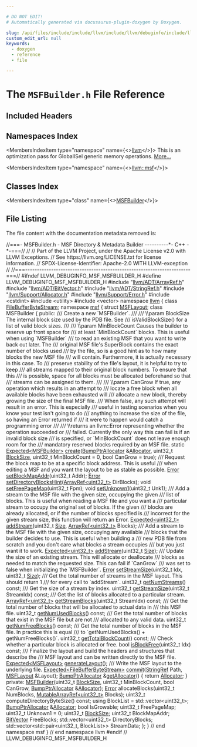 ```yaml
---

# DO NOT EDIT!
# Automatically generated via docusaurus-plugin-doxygen by Doxygen.

slug: /api/files/include/include/llvm/include/llvm/debuginfo/include/llvm/debuginfo/msf/msfbuilder-h
custom_edit_url: null
keywords:
  - doxygen
  - reference
  - file

---
```





# The `MSFBuilder.h` File Reference

<DoxygenPage pluginConfig={pluginConfig}>



## Included Headers

<IncludesList>
<IncludesListItem
  filePath="llvm/ADT/ArrayRef.h"
  permalink="/docs/api/files/include/include/llvm/include/llvm/adt/arrayref-h"
  isLocal="true" />
<IncludesListItem
  filePath="llvm/ADT/BitVector.h"
  permalink="/docs/api/files/include/include/llvm/include/llvm/adt/bitvector-h"
  isLocal="true" />
<IncludesListItem
  filePath="llvm/ADT/StringRef.h"
  permalink="/docs/api/files/include/include/llvm/include/llvm/adt/stringref-h"
  isLocal="true" />
<IncludesListItem
  filePath="llvm/Support/Allocator.h"
  permalink="/docs/api/files/include/include/llvm/include/llvm/support/allocator-h"
  isLocal="true" />
<IncludesListItem
  filePath="llvm/Support/Error.h"
  permalink="/docs/api/files/include/include/llvm/include/llvm/support/error-h"
  isLocal="true" />
<IncludesListItem
  filePath="cstdint"
  permalink=""
  isLocal="false" />
<IncludesListItem
  filePath="utility"
  permalink=""
  isLocal="false" />
<IncludesListItem
  filePath="vector"
  permalink=""
  isLocal="false" />
</IncludesList>

## Namespaces Index

<MembersIndex>

<MembersIndexItem
  type="namespace"
  name={<><a href="/docs/api/namespaces/llvm">llvm</a></>}>
This is an optimization pass for GlobalISel generic memory operations. <a href="/docs/api/namespaces/llvm/#details">More...</a>
</MembersIndexItem>

<MembersIndexItem
  type="namespace"
  name={<><a href="/docs/api/namespaces/llvm/msf">llvm::msf</a></>}>
</MembersIndexItem>

</MembersIndex>

## Classes Index

<MembersIndex>

<MembersIndexItem
  type="class"
  name={<><a href="/docs/api/classes/llvm/msf/msfbuilder">MSFBuilder</a></>}>
</MembersIndexItem>

</MembersIndex>


## File Listing

The file content with the documentation metadata removed is:

<ProgramListing>

<Link id="l00001" /><CodeLine lineNumber="1"><span class="doxyHighlightComment">//===- MSFBuilder.h - MSF Directory &amp; Metadata Builder ----------&#42;- C++ -&#42;-===//</span></CodeLine>
<Link id="l00002" /><CodeLine lineNumber="2"><span class="doxyHighlightComment">//</span></CodeLine>
<Link id="l00003" /><CodeLine lineNumber="3"><span class="doxyHighlightComment">// Part of the LLVM Project, under the Apache License v2.0 with LLVM Exceptions.</span></CodeLine>
<Link id="l00004" /><CodeLine lineNumber="4"><span class="doxyHighlightComment">// See https://llvm.org/LICENSE.txt for license information.</span></CodeLine>
<Link id="l00005" /><CodeLine lineNumber="5"><span class="doxyHighlightComment">// SPDX-License-Identifier: Apache-2.0 WITH LLVM-exception</span></CodeLine>
<Link id="l00006" /><CodeLine lineNumber="6"><span class="doxyHighlightComment">//</span></CodeLine>
<Link id="l00007" /><CodeLine lineNumber="7"><span class="doxyHighlightComment">//===----------------------------------------------------------------------===//</span></CodeLine>
<Link id="l00008" /><CodeLine lineNumber="8"></CodeLine>
<Link id="l00009" /><CodeLine lineNumber="9"><span class="doxyHighlightPreprocessor">#ifndef LLVM&#95;DEBUGINFO&#95;MSF&#95;MSFBUILDER&#95;H</span></CodeLine>
<Link id="l00010" /><CodeLine lineNumber="10"><span class="doxyHighlightPreprocessor">#define LLVM&#95;DEBUGINFO&#95;MSF&#95;MSFBUILDER&#95;H</span></CodeLine>
<Link id="l00011" /><CodeLine lineNumber="11"></CodeLine>
<Link id="l00012" /><CodeLine lineNumber="12"><span class="doxyHighlightPreprocessor">#include &quot;<a href="/docs/api/files/include/include/llvm/include/llvm/adt/arrayref-h">llvm/ADT/ArrayRef.h</a>&quot;</span></CodeLine>
<Link id="l00013" /><CodeLine lineNumber="13"><span class="doxyHighlightPreprocessor">#include &quot;<a href="/docs/api/files/include/include/llvm/include/llvm/adt/bitvector-h">llvm/ADT/BitVector.h</a>&quot;</span></CodeLine>
<Link id="l00014" /><CodeLine lineNumber="14"><span class="doxyHighlightPreprocessor">#include &quot;<a href="/docs/api/files/include/include/llvm/include/llvm/adt/stringref-h">llvm/ADT/StringRef.h</a>&quot;</span></CodeLine>
<Link id="l00015" /><CodeLine lineNumber="15"><span class="doxyHighlightPreprocessor">#include &quot;<a href="/docs/api/files/include/include/llvm/include/llvm/support/allocator-h">llvm/Support/Allocator.h</a>&quot;</span></CodeLine>
<Link id="l00016" /><CodeLine lineNumber="16"><span class="doxyHighlightPreprocessor">#include &quot;<a href="/docs/api/files/include/include/llvm/include/llvm/support/error-h">llvm/Support/Error.h</a>&quot;</span></CodeLine>
<Link id="l00017" /><CodeLine lineNumber="17"><span class="doxyHighlightPreprocessor">#include &lt;cstdint&gt;</span></CodeLine>
<Link id="l00018" /><CodeLine lineNumber="18"><span class="doxyHighlightPreprocessor">#include &lt;utility&gt;</span></CodeLine>
<Link id="l00019" /><CodeLine lineNumber="19"><span class="doxyHighlightPreprocessor">#include &lt;vector&gt;</span></CodeLine>
<Link id="l00020" /><CodeLine lineNumber="20"></CodeLine>
<Link id="l00021" /><CodeLine lineNumber="21"><span class="doxyHighlightKeyword">namespace </span><span class="doxyHighlight"><a href="/docs/api/namespaces/llvm">llvm</a> &#123;</span></CodeLine>
<Link id="l00022" /><CodeLine lineNumber="22"><span class="doxyHighlightKeyword">class </span><span class="doxyHighlight"><a href="/docs/api/classes/llvm/filebufferbytestream">FileBufferByteStream</a>;</span></CodeLine>
<Link id="l00023" /><CodeLine lineNumber="23"><span class="doxyHighlightKeyword">namespace </span><span class="doxyHighlight"><a href="/docs/api/namespaces/llvm/msf">msf</a> &#123;</span></CodeLine>
<Link id="l00024" /><CodeLine lineNumber="24"></CodeLine>
<Link id="l00025" /><CodeLine lineNumber="25"><span class="doxyHighlightKeyword">struct </span><span class="doxyHighlight"><a href="/docs/api/structs/llvm/msf/msflayout">MSFLayout</a>;</span></CodeLine>
<Link id="l00026" /><CodeLine lineNumber="26"></CodeLine>
<Link id="l00027" /><CodeLine lineNumber="27" lineLink="/docs/api/classes/llvm/msf/msfbuilder"><span class="doxyHighlightKeyword">class </span><span class="doxyHighlight">MSFBuilder &#123;</span></CodeLine>
<Link id="l00028" /><CodeLine lineNumber="28"><span class="doxyHighlightKeyword">public</span><span class="doxyHighlight">:</span></CodeLine>
<Link id="l00029" /><CodeLine lineNumber="29"><span class="doxyHighlightComment">  /// Create a new &#96;MSFBuilder&#96;.</span></CodeLine>
<Link id="l00030" /><CodeLine lineNumber="30"><span class="doxyHighlightComment">  ///</span></CodeLine>
<Link id="l00031" /><CodeLine lineNumber="31"><span class="doxyHighlightComment">  /// \\param BlockSize The internal block size used by the PDB file.  See</span></CodeLine>
<Link id="l00032" /><CodeLine lineNumber="32"><span class="doxyHighlightComment">  /// isValidBlockSize() for a list of valid block sizes.</span></CodeLine>
<Link id="l00033" /><CodeLine lineNumber="33"><span class="doxyHighlightComment">  ///</span></CodeLine>
<Link id="l00034" /><CodeLine lineNumber="34"><span class="doxyHighlightComment">  /// \\param MinBlockCount Causes the builder to reserve up front space for</span></CodeLine>
<Link id="l00035" /><CodeLine lineNumber="35"><span class="doxyHighlightComment">  /// at least &#96;MinBlockCount&#96; blocks.  This is useful when using &#96;MSFBuilder&#96;</span></CodeLine>
<Link id="l00036" /><CodeLine lineNumber="36"><span class="doxyHighlightComment">  /// to read an existing MSF that you want to write back out later.  The</span></CodeLine>
<Link id="l00037" /><CodeLine lineNumber="37"><span class="doxyHighlightComment">  /// original MSF file&#39;s SuperBlock contains the exact number of blocks used</span></CodeLine>
<Link id="l00038" /><CodeLine lineNumber="38"><span class="doxyHighlightComment">  /// by the file, so is a good hint as to how many blocks the new MSF file</span></CodeLine>
<Link id="l00039" /><CodeLine lineNumber="39"><span class="doxyHighlightComment">  /// will contain.  Furthermore, it is actually necessary in this case.  To</span></CodeLine>
<Link id="l00040" /><CodeLine lineNumber="40"><span class="doxyHighlightComment">  /// preserve stability of the file&#39;s layout, it is helpful to try to keep</span></CodeLine>
<Link id="l00041" /><CodeLine lineNumber="41"><span class="doxyHighlightComment">  /// all streams mapped to their original block numbers.  To ensure that this</span></CodeLine>
<Link id="l00042" /><CodeLine lineNumber="42"><span class="doxyHighlightComment">  /// is possible, space for all blocks must be allocated beforehand so that</span></CodeLine>
<Link id="l00043" /><CodeLine lineNumber="43"><span class="doxyHighlightComment">  /// streams can be assigned to them.</span></CodeLine>
<Link id="l00044" /><CodeLine lineNumber="44"><span class="doxyHighlightComment">  ///</span></CodeLine>
<Link id="l00045" /><CodeLine lineNumber="45"><span class="doxyHighlightComment">  /// \\param CanGrow If true, any operation which results in an attempt to</span></CodeLine>
<Link id="l00046" /><CodeLine lineNumber="46"><span class="doxyHighlightComment">  /// locate a free block when all available blocks have been exhausted will</span></CodeLine>
<Link id="l00047" /><CodeLine lineNumber="47"><span class="doxyHighlightComment">  /// allocate a new block, thereby growing the size of the final MSF file.</span></CodeLine>
<Link id="l00048" /><CodeLine lineNumber="48"><span class="doxyHighlightComment">  /// When false, any such attempt will result in an error.  This is especially</span></CodeLine>
<Link id="l00049" /><CodeLine lineNumber="49"><span class="doxyHighlightComment">  /// useful in testing scenarios when you know your test isn&#39;t going to do</span></CodeLine>
<Link id="l00050" /><CodeLine lineNumber="50"><span class="doxyHighlightComment">  /// anything to increase the size of the file, so having an Error returned if</span></CodeLine>
<Link id="l00051" /><CodeLine lineNumber="51"><span class="doxyHighlightComment">  /// it were to happen would catch a programming error</span></CodeLine>
<Link id="l00052" /><CodeLine lineNumber="52"><span class="doxyHighlightComment">  ///</span></CodeLine>
<Link id="l00053" /><CodeLine lineNumber="53"><span class="doxyHighlightComment">  /// \\returns an llvm::Error representing whether the operation succeeded or</span></CodeLine>
<Link id="l00054" /><CodeLine lineNumber="54"><span class="doxyHighlightComment">  /// failed.  Currently the only way this can fail is if an invalid block size</span></CodeLine>
<Link id="l00055" /><CodeLine lineNumber="55"><span class="doxyHighlightComment">  /// is specified, or &#96;MinBlockCount&#96; does not leave enough room for the</span></CodeLine>
<Link id="l00056" /><CodeLine lineNumber="56"><span class="doxyHighlightComment">  /// mandatory reserved blocks required by an MSF file.</span></CodeLine>
<Link id="l00057" /><CodeLine lineNumber="57"><span class="doxyHighlight">  </span><span class="doxyHighlightKeyword">static</span><span class="doxyHighlight"> <a href="/docs/api/classes/llvm/expected">Expected&lt;MSFBuilder&gt;</a> <a href="/docs/api/classes/llvm/msf/msfbuilder/#a8c21485958080726f29f691b4cbfcf00">create</a>(<a href="/docs/api/namespaces/llvm/#a8e612822d4ba7bb36c9c79582a567108">BumpPtrAllocator</a> &amp;<a href="/docs/api/files/lib/lib/codegen/regallocbasic-cpp/#ad5d00e1d77644d95847b9bf8da12b759">Allocator</a>,</span></CodeLine>
<Link id="l00058" /><CodeLine lineNumber="58"><span class="doxyHighlight">                                     uint32&#95;t <a href="/docs/api/files/lib/lib/support/tarwriter-cpp/#aac035f4156e2604bfa42ba22c17b83ee">BlockSize</a>,</span></CodeLine>
<Link id="l00059" /><CodeLine lineNumber="59"><span class="doxyHighlight">                                     uint32&#95;t MinBlockCount = 0,</span></CodeLine>
<Link id="l00060" /><CodeLine lineNumber="60"><span class="doxyHighlight">                                     </span><span class="doxyHighlightKeywordType">bool</span><span class="doxyHighlight"> CanGrow = </span><span class="doxyHighlightKeyword">true</span><span class="doxyHighlight">);</span></CodeLine>
<Link id="l00061" /><CodeLine lineNumber="61"></CodeLine>
<Link id="l00062" /><CodeLine lineNumber="62"><span class="doxyHighlightComment">  /// Request the block map to be at a specific block address.  This is useful</span></CodeLine>
<Link id="l00063" /><CodeLine lineNumber="63"><span class="doxyHighlightComment">  /// when editing a MSF and you want the layout to be as stable as possible.</span></CodeLine>
<Link id="l00064" /><CodeLine lineNumber="64"><span class="doxyHighlight">  <a href="/docs/api/classes/llvm/error">Error</a> <a href="/docs/api/classes/llvm/msf/msfbuilder/#a1af64821af285e06f73d4f9bae60b68a">setBlockMapAddr</a>(uint32&#95;t Addr);</span></CodeLine>
<Link id="l00065" /><CodeLine lineNumber="65"><span class="doxyHighlight">  <a href="/docs/api/classes/llvm/error">Error</a> <a href="/docs/api/classes/llvm/msf/msfbuilder/#a3da93abaa67b0e96193734c8084fd3ce">setDirectoryBlocksHint</a>(<a href="/docs/api/classes/llvm/arrayref">ArrayRef&lt;uint32&#95;t&gt;</a> DirBlocks);</span></CodeLine>
<Link id="l00066" /><CodeLine lineNumber="66"><span class="doxyHighlight">  </span><span class="doxyHighlightKeywordType">void</span><span class="doxyHighlight"> <a href="/docs/api/classes/llvm/msf/msfbuilder/#a81dc1a77bc37730b480a4156fd73acbf">setFreePageMap</a>(uint32&#95;t Fpm);</span></CodeLine>
<Link id="l00067" /><CodeLine lineNumber="67"><span class="doxyHighlight">  </span><span class="doxyHighlightKeywordType">void</span><span class="doxyHighlight"> <a href="/docs/api/classes/llvm/msf/msfbuilder/#af49f1e6ad306896b15614ee4c85dae63">setUnknown1</a>(uint32&#95;t Unk1);</span></CodeLine>
<Link id="l00068" /><CodeLine lineNumber="68"></CodeLine>
<Link id="l00069" /><CodeLine lineNumber="69"><span class="doxyHighlightComment">  /// Add a stream to the MSF file with the given size, occupying the given</span></CodeLine>
<Link id="l00070" /><CodeLine lineNumber="70"><span class="doxyHighlightComment">  /// list of blocks.  This is useful when reading a MSF file and you want a</span></CodeLine>
<Link id="l00071" /><CodeLine lineNumber="71"><span class="doxyHighlightComment">  /// particular stream to occupy the original set of blocks.  If the given</span></CodeLine>
<Link id="l00072" /><CodeLine lineNumber="72"><span class="doxyHighlightComment">  /// blocks are already allocated, or if the number of blocks specified is</span></CodeLine>
<Link id="l00073" /><CodeLine lineNumber="73"><span class="doxyHighlightComment">  /// incorrect for the given stream size, this function will return an Error.</span></CodeLine>
<Link id="l00074" /><CodeLine lineNumber="74"><span class="doxyHighlight">  <a href="/docs/api/classes/llvm/expected">Expected&lt;uint32&#95;t&gt;</a> <a href="/docs/api/classes/llvm/msf/msfbuilder/#af4a2024c4c2cee5d75b2146a5bc544d4">addStream</a>(uint32&#95;t <a href="/docs/api/files/lib/lib/analysis/inlineorder-cpp/#a7ee6f0cb51c3b9056199e9a0001fe8c3a6f6cb72d544962fa333e2e34ce64f719">Size</a>, <a href="/docs/api/classes/llvm/arrayref">ArrayRef&lt;uint32&#95;t&gt;</a> Blocks);</span></CodeLine>
<Link id="l00075" /><CodeLine lineNumber="75"></CodeLine>
<Link id="l00076" /><CodeLine lineNumber="76"><span class="doxyHighlightComment">  /// Add a stream to the MSF file with the given size, occupying any available</span></CodeLine>
<Link id="l00077" /><CodeLine lineNumber="77"><span class="doxyHighlightComment">  /// blocks that the builder decides to use.  This is useful when building a</span></CodeLine>
<Link id="l00078" /><CodeLine lineNumber="78"><span class="doxyHighlightComment">  /// new PDB file from scratch and you don&#39;t care what blocks a stream occupies</span></CodeLine>
<Link id="l00079" /><CodeLine lineNumber="79"><span class="doxyHighlightComment">  /// but you just want it to work.</span></CodeLine>
<Link id="l00080" /><CodeLine lineNumber="80"><span class="doxyHighlight">  <a href="/docs/api/classes/llvm/expected">Expected&lt;uint32&#95;t&gt;</a> <a href="/docs/api/classes/llvm/msf/msfbuilder/#af4a2024c4c2cee5d75b2146a5bc544d4">addStream</a>(uint32&#95;t <a href="/docs/api/files/lib/lib/analysis/inlineorder-cpp/#a7ee6f0cb51c3b9056199e9a0001fe8c3a6f6cb72d544962fa333e2e34ce64f719">Size</a>);</span></CodeLine>
<Link id="l00081" /><CodeLine lineNumber="81"></CodeLine>
<Link id="l00082" /><CodeLine lineNumber="82"><span class="doxyHighlightComment">  /// Update the size of an existing stream.  This will allocate or deallocate</span></CodeLine>
<Link id="l00083" /><CodeLine lineNumber="83"><span class="doxyHighlightComment">  /// blocks as needed to match the requested size.  This can fail if &#96;CanGrow&#96;</span></CodeLine>
<Link id="l00084" /><CodeLine lineNumber="84"><span class="doxyHighlightComment">  /// was set to false when initializing the &#96;MSFBuilder&#96;.</span></CodeLine>
<Link id="l00085" /><CodeLine lineNumber="85"><span class="doxyHighlight">  <a href="/docs/api/classes/llvm/error">Error</a> <a href="/docs/api/classes/llvm/msf/msfbuilder/#a66e6af17e700be6707740c63b7a6a63a">setStreamSize</a>(uint32&#95;t Idx, uint32&#95;t <a href="/docs/api/files/lib/lib/analysis/inlineorder-cpp/#a7ee6f0cb51c3b9056199e9a0001fe8c3a6f6cb72d544962fa333e2e34ce64f719">Size</a>);</span></CodeLine>
<Link id="l00086" /><CodeLine lineNumber="86"></CodeLine>
<Link id="l00087" /><CodeLine lineNumber="87"><span class="doxyHighlightComment">  /// Get the total number of streams in the MSF layout.  This should return 1</span></CodeLine>
<Link id="l00088" /><CodeLine lineNumber="88"><span class="doxyHighlightComment">  /// for every call to &#96;addStream&#96;.</span></CodeLine>
<Link id="l00089" /><CodeLine lineNumber="89"><span class="doxyHighlight">  uint32&#95;t <a href="/docs/api/classes/llvm/msf/msfbuilder/#a1a4c287c2a21d1b468046e9a1c2c65e9">getNumStreams</a>() </span><span class="doxyHighlightKeyword">const</span><span class="doxyHighlight">;</span></CodeLine>
<Link id="l00090" /><CodeLine lineNumber="90"></CodeLine>
<Link id="l00091" /><CodeLine lineNumber="91"><span class="doxyHighlightComment">  /// Get the size of a stream by index.</span></CodeLine>
<Link id="l00092" /><CodeLine lineNumber="92"><span class="doxyHighlight">  uint32&#95;t <a href="/docs/api/classes/llvm/msf/msfbuilder/#a83b60b1263dc7b45aa324789cea86b2e">getStreamSize</a>(uint32&#95;t StreamIdx) </span><span class="doxyHighlightKeyword">const</span><span class="doxyHighlight">;</span></CodeLine>
<Link id="l00093" /><CodeLine lineNumber="93"></CodeLine>
<Link id="l00094" /><CodeLine lineNumber="94"><span class="doxyHighlightComment">  /// Get the list of blocks allocated to a particular stream.</span></CodeLine>
<Link id="l00095" /><CodeLine lineNumber="95"><span class="doxyHighlight">  <a href="/docs/api/classes/llvm/arrayref">ArrayRef&lt;uint32&#95;t&gt;</a> <a href="/docs/api/classes/llvm/msf/msfbuilder/#a2cb0641d54f97a3c059cf843833efdd9">getStreamBlocks</a>(uint32&#95;t StreamIdx) </span><span class="doxyHighlightKeyword">const</span><span class="doxyHighlight">;</span></CodeLine>
<Link id="l00096" /><CodeLine lineNumber="96"></CodeLine>
<Link id="l00097" /><CodeLine lineNumber="97"><span class="doxyHighlightComment">  /// Get the total number of blocks that will be allocated to actual data in</span></CodeLine>
<Link id="l00098" /><CodeLine lineNumber="98"><span class="doxyHighlightComment">  /// this MSF file.</span></CodeLine>
<Link id="l00099" /><CodeLine lineNumber="99"><span class="doxyHighlight">  uint32&#95;t <a href="/docs/api/classes/llvm/msf/msfbuilder/#adeea8e76793f05963e0e39ce7302eac0">getNumUsedBlocks</a>() </span><span class="doxyHighlightKeyword">const</span><span class="doxyHighlight">;</span></CodeLine>
<Link id="l00100" /><CodeLine lineNumber="100"></CodeLine>
<Link id="l00101" /><CodeLine lineNumber="101"><span class="doxyHighlightComment">  /// Get the total number of blocks that exist in the MSF file but are not</span></CodeLine>
<Link id="l00102" /><CodeLine lineNumber="102"><span class="doxyHighlightComment">  /// allocated to any valid data.</span></CodeLine>
<Link id="l00103" /><CodeLine lineNumber="103"><span class="doxyHighlight">  uint32&#95;t <a href="/docs/api/classes/llvm/msf/msfbuilder/#a56ce626295d844880a5a783965f03b0c">getNumFreeBlocks</a>() </span><span class="doxyHighlightKeyword">const</span><span class="doxyHighlight">;</span></CodeLine>
<Link id="l00104" /><CodeLine lineNumber="104"></CodeLine>
<Link id="l00105" /><CodeLine lineNumber="105"><span class="doxyHighlightComment">  /// Get the total number of blocks in the MSF file.  In practice this is equal</span></CodeLine>
<Link id="l00106" /><CodeLine lineNumber="106"><span class="doxyHighlightComment">  /// to &#96;getNumUsedBlocks() + getNumFreeBlocks()&#96;.</span></CodeLine>
<Link id="l00107" /><CodeLine lineNumber="107"><span class="doxyHighlight">  uint32&#95;t <a href="/docs/api/classes/llvm/msf/msfbuilder/#a51f60aa0d067106219360c6b42b2607f">getTotalBlockCount</a>() </span><span class="doxyHighlightKeyword">const</span><span class="doxyHighlight">;</span></CodeLine>
<Link id="l00108" /><CodeLine lineNumber="108"></CodeLine>
<Link id="l00109" /><CodeLine lineNumber="109"><span class="doxyHighlightComment">  /// Check whether a particular block is allocated or free.</span></CodeLine>
<Link id="l00110" /><CodeLine lineNumber="110"><span class="doxyHighlight">  </span><span class="doxyHighlightKeywordType">bool</span><span class="doxyHighlight"> <a href="/docs/api/classes/llvm/msf/msfbuilder/#a742ea3d26a3604448c76c64f7a9341ab">isBlockFree</a>(uint32&#95;t Idx) </span><span class="doxyHighlightKeyword">const</span><span class="doxyHighlight">;</span></CodeLine>
<Link id="l00111" /><CodeLine lineNumber="111"></CodeLine>
<Link id="l00112" /><CodeLine lineNumber="112"><span class="doxyHighlightComment">  /// Finalize the layout and build the headers and structures that describe the</span></CodeLine>
<Link id="l00113" /><CodeLine lineNumber="113"><span class="doxyHighlightComment">  /// MSF layout and can be written directly to the MSF file.</span></CodeLine>
<Link id="l00114" /><CodeLine lineNumber="114"><span class="doxyHighlight">  <a href="/docs/api/classes/llvm/expected">Expected&lt;MSFLayout&gt;</a> <a href="/docs/api/classes/llvm/msf/msfbuilder/#a6fc9c4f6f23dfa2eb0a1b8feb680ac92">generateLayout</a>();</span></CodeLine>
<Link id="l00115" /><CodeLine lineNumber="115"></CodeLine>
<Link id="l00116" /><CodeLine lineNumber="116"><span class="doxyHighlightComment">  /// Write the MSF layout to the underlying file.</span></CodeLine>
<Link id="l00117" /><CodeLine lineNumber="117"><span class="doxyHighlight">  <a href="/docs/api/classes/llvm/expected">Expected&lt;FileBufferByteStream&gt;</a> <a href="/docs/api/classes/llvm/msf/msfbuilder/#a6c98d361786661879be283e8abc78dbf">commit</a>(<a href="/docs/api/classes/llvm/stringref">StringRef</a> Path, <a href="/docs/api/structs/llvm/msf/msflayout">MSFLayout</a> &amp;Layout);</span></CodeLine>
<Link id="l00118" /><CodeLine lineNumber="118"></CodeLine>
<Link id="l00119" /><CodeLine lineNumber="119" lineLink="/docs/api/classes/llvm/msf/msfbuilder/#a625ab5cfc095eb1bd884cd6191373d89"><span class="doxyHighlight">  <a href="/docs/api/namespaces/llvm/#a8e612822d4ba7bb36c9c79582a567108">BumpPtrAllocator</a> &amp;<a href="/docs/api/classes/llvm/msf/msfbuilder/#a625ab5cfc095eb1bd884cd6191373d89">getAllocator</a>() &#123; </span><span class="doxyHighlightKeywordFlow">return</span><span class="doxyHighlight"> <a href="/docs/api/files/lib/lib/codegen/regallocbasic-cpp/#ad5d00e1d77644d95847b9bf8da12b759">Allocator</a>; &#125;</span></CodeLine>
<Link id="l00120" /><CodeLine lineNumber="120"></CodeLine>
<Link id="l00121" /><CodeLine lineNumber="121"><span class="doxyHighlightKeyword">private</span><span class="doxyHighlight">:</span></CodeLine>
<Link id="l00122" /><CodeLine lineNumber="122"><span class="doxyHighlight">  <a href="/docs/api/classes/llvm/msf/msfbuilder">MSFBuilder</a>(uint32&#95;t <a href="/docs/api/files/lib/lib/support/tarwriter-cpp/#aac035f4156e2604bfa42ba22c17b83ee">BlockSize</a>, uint32&#95;t MinBlockCount, </span><span class="doxyHighlightKeywordType">bool</span><span class="doxyHighlight"> CanGrow,</span></CodeLine>
<Link id="l00123" /><CodeLine lineNumber="123"><span class="doxyHighlight">             <a href="/docs/api/namespaces/llvm/#a8e612822d4ba7bb36c9c79582a567108">BumpPtrAllocator</a> &amp;<a href="/docs/api/files/lib/lib/codegen/regallocbasic-cpp/#ad5d00e1d77644d95847b9bf8da12b759">Allocator</a>);</span></CodeLine>
<Link id="l00124" /><CodeLine lineNumber="124"></CodeLine>
<Link id="l00125" /><CodeLine lineNumber="125"><span class="doxyHighlight">  <a href="/docs/api/classes/llvm/error">Error</a> allocateBlocks(uint32&#95;t NumBlocks, <a href="/docs/api/classes/llvm/mutablearrayref">MutableArrayRef&lt;uint32&#95;t&gt;</a> Blocks);</span></CodeLine>
<Link id="l00126" /><CodeLine lineNumber="126"><span class="doxyHighlight">  uint32&#95;t computeDirectoryByteSize() </span><span class="doxyHighlightKeyword">const</span><span class="doxyHighlight">;</span></CodeLine>
<Link id="l00127" /><CodeLine lineNumber="127"></CodeLine>
<Link id="l00128" /><CodeLine lineNumber="128"><span class="doxyHighlight">  </span><span class="doxyHighlightKeyword">using </span><span class="doxyHighlight">BlockList = std::vector&lt;uint32&#95;t&gt;;</span></CodeLine>
<Link id="l00129" /><CodeLine lineNumber="129"></CodeLine>
<Link id="l00130" /><CodeLine lineNumber="130"><span class="doxyHighlight">  <a href="/docs/api/namespaces/llvm/#a8e612822d4ba7bb36c9c79582a567108">BumpPtrAllocator</a> &amp;<a href="/docs/api/files/lib/lib/codegen/regallocbasic-cpp/#ad5d00e1d77644d95847b9bf8da12b759">Allocator</a>;</span></CodeLine>
<Link id="l00131" /><CodeLine lineNumber="131"></CodeLine>
<Link id="l00132" /><CodeLine lineNumber="132"><span class="doxyHighlight">  </span><span class="doxyHighlightKeywordType">bool</span><span class="doxyHighlight"> IsGrowable;</span></CodeLine>
<Link id="l00133" /><CodeLine lineNumber="133"><span class="doxyHighlight">  uint32&#95;t FreePageMap;</span></CodeLine>
<Link id="l00134" /><CodeLine lineNumber="134"><span class="doxyHighlight">  uint32&#95;t Unknown1 = 0;</span></CodeLine>
<Link id="l00135" /><CodeLine lineNumber="135"><span class="doxyHighlight">  uint32&#95;t <a href="/docs/api/files/lib/lib/support/tarwriter-cpp/#aac035f4156e2604bfa42ba22c17b83ee">BlockSize</a>;</span></CodeLine>
<Link id="l00136" /><CodeLine lineNumber="136"><span class="doxyHighlight">  uint32&#95;t BlockMapAddr;</span></CodeLine>
<Link id="l00137" /><CodeLine lineNumber="137"><span class="doxyHighlight">  <a href="/docs/api/classes/llvm/bitvector">BitVector</a> FreeBlocks;</span></CodeLine>
<Link id="l00138" /><CodeLine lineNumber="138"><span class="doxyHighlight">  std::vector&lt;uint32&#95;t&gt; DirectoryBlocks;</span></CodeLine>
<Link id="l00139" /><CodeLine lineNumber="139"><span class="doxyHighlight">  std::vector&lt;std::pair&lt;uint32&#95;t, BlockList&gt;&gt; StreamData;</span></CodeLine>
<Link id="l00140" /><CodeLine lineNumber="140"><span class="doxyHighlight">&#125;;</span></CodeLine>
<Link id="l00141" /><CodeLine lineNumber="141"></CodeLine>
<Link id="l00142" /><CodeLine lineNumber="142"><span class="doxyHighlight">&#125; </span><span class="doxyHighlightComment">// end namespace msf</span></CodeLine>
<Link id="l00143" /><CodeLine lineNumber="143"><span class="doxyHighlight">&#125; </span><span class="doxyHighlightComment">// end namespace llvm</span></CodeLine>
<Link id="l00144" /><CodeLine lineNumber="144"></CodeLine>
<Link id="l00145" /><CodeLine lineNumber="145"><span class="doxyHighlightPreprocessor">#endif </span><span class="doxyHighlightComment">// LLVM&#95;DEBUGINFO&#95;MSF&#95;MSFBUILDER&#95;H</span></CodeLine>

</ProgramListing>


</DoxygenPage>
